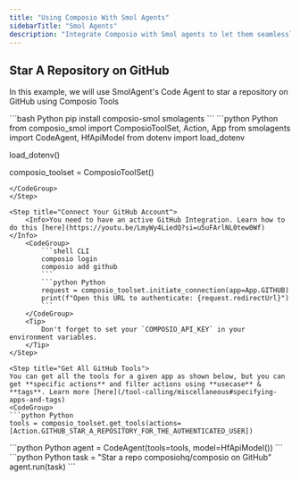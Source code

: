 ```yaml
---
title: "Using Composio With Smol Agents"
sidebarTitle: "Smol Agents"
description: "Integrate Composio with Smol agents to let them seamlessly interact with external apps"
---
```


## Star A Repository on GitHub
In this example, we will use SmolAgent's Code Agent to star a repository on GitHub using Composio Tools

<Steps>
<Step title="Install Packages">
<CodeGroup>
```bash Python
pip install composio-smol smolagents
```
</CodeGroup>
</Step>
<Step title="Import Libraries & Initialize ComposioToolSet">
<CodeGroup>
```python Python
from composio_smol import ComposioToolSet, Action, App
from smolagents import CodeAgent, HfApiModel
from dotenv import load_dotenv

load_dotenv()

composio_toolset = ComposioToolSet()
```
</CodeGroup>
</Step>

<Step title="Connect Your GitHub Account">
    <Info>You need to have an active GitHub Integration. Learn how to do this [here](https://youtu.be/LmyWy4LiedQ?si=u5uFArlNL0tew0Wf)</Info>
    <CodeGroup>
        ```shell CLI
        composio login
        composio add github
        ```
        ```python Python
        request = composio_toolset.initiate_connection(app=App.GITHUB)
        print(f"Open this URL to authenticate: {request.redirectUrl}")
        ```
    </CodeGroup>
    <Tip>
        Don't forget to set your `COMPOSIO_API_KEY` in your environment variables.
    </Tip>
</Step>

<Step title="Get All GitHub Tools">
You can get all the tools for a given app as shown below, but you can get **specific actions** and filter actions using **usecase** & **tags**. Learn more [here](/tool-calling/miscellaneous#specifying-apps-and-tags)
<CodeGroup>
```python Python
tools = composio_toolset.get_tools(actions=[Action.GITHUB_STAR_A_REPOSITORY_FOR_THE_AUTHENTICATED_USER])
```
</CodeGroup>

</Step>
<Step title="Define the Agent">
<CodeGroup>
```python Python
agent = CodeAgent(tools=tools, model=HfApiModel())
```
</CodeGroup>
</Step>

<Step title="Execute the Agent">
<CodeGroup>
```python Python
task = "Star a repo composiohq/composio on GitHub"
agent.run(task)
```
</CodeGroup>
</Step>
</Steps>

